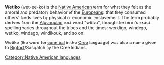 '''Wetiko''' (wet-ee-ko) is the [[Native American]] term for what they felt as the amoral and predatory behavior of the [[European]]s: that they consumed others' lands lives by physical or economic enslavement.  The term probably derives from the [[Algonquian]] root word "witiku", though the term's exact spelling varies throughout the tribes and the times: wendigo, windego, wetiko, windago, windikouk, and so on.

Wetiko (the word for [[cannibal]] in the [[Cree]] language) was also a name given to [[Bigfoot]]/Sasqatch by the Cree Indians. 

{{ling-stub}}
[[Category:Native American languages]]